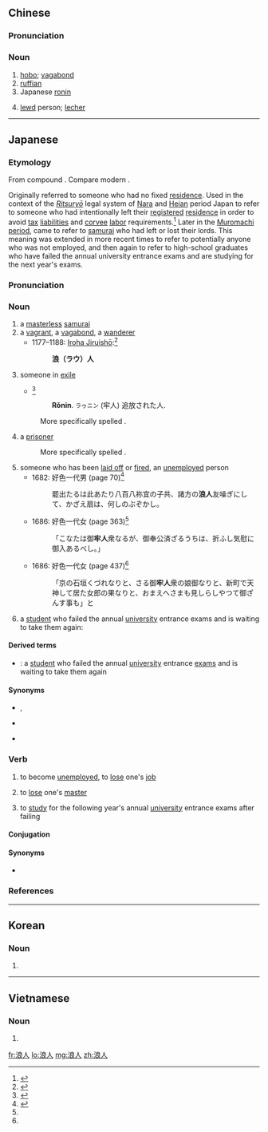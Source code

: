 ==Chinese==
{{zh-forms}}

===Pronunciation===
{{zh-pron
|m=làngrén
|c=long6 jan4
|cat=n
}}

===Noun===
{{zh-noun}}

# [[hobo]]; [[vagabond]]
# [[ruffian]]
# Japanese [[ronin]]
# {{lb|zh|colloquial}} [[lewd]] person; [[lecher]]

----

==Japanese==
<div style="float:right;">
{{wikipedia|lang=ja}}
{{wikipedia|Rōnin}}
</div>
{{ja-kanjitab|ろう|にん|yomi=on}}

===Etymology===
From {{etyl|ltc|ja|sort=ろうにん}} compound {{m|zh|浪人|tr=lang nyin|lit=wasteful or reckless person}}. Compare modern {{etyl|cmn|-}} {{m|zh|浪人|tr=làngrén}}.

Originally referred to someone who had no fixed [[residence]]. Used in the context of the [[w:Ritsuryō|''Ritsuryō'']] legal system of [[w:Nara period|Nara]] and [[w:Heian period|Heian]] period Japan to refer to someone who had intentionally left their [[registered]] [[residence]] in order to avoid [[tax]] [[liability|liabilities]] and [[corvee]] [[labor]] requirements.<ref name="KDJ">{{R:Kokugo Dai Jiten}}</ref> Later in the [[w:Muromachi period|Muromachi period]], came to refer to [[samurai]] who had left or lost their lords. This meaning was extended in more recent times to refer to potentially anyone who was not employed, and then again to refer to high-school graduates who have failed the annual university entrance exams and are studying for the next year's exams.

===Pronunciation===
{{ja-pron|yomi=goon|ろうにん|acc=0|acc_ref=DJR,NHK}}

===Noun===
{{ja-noun|ろうにん|hhira=らうにん}}

# a [[master]]less [[samurai]]
# a [[vagrant]], a [[vagabond]], a [[wanderer]]
#* 1177–1188: [[w:Iroha Jiruishō|Iroha Jiruishō]]:<ref>{{cite-book
|last=Tadakane
|first=Tachibana
|coauthors=[[w:Masamune Atsuo|Atsuo Masamune]] (ed.)
|title=[[w:Iroha Jiruishō|Iroha Jiruishō]]
|publisher=Kazama Shobō
|year_published=1971
|year=c. 1177-1188
|language=Japanese}}</ref>
#*: '''浪（ラウ）人'''
# someone in [[exile]]
#* {{RQ:Nippo Jisho|541}}<ref>{{R:Nippo Jisho}}</ref>
#*: '''Rǒnin'''. <small>ラゥニン</small> (牢人) 追放された人.
#: More specifically spelled {{ja-l|牢人}}.
# a [[prisoner]]
#: More specifically spelled {{ja-l|牢人}}.
# someone who has been [[laid off]] or [[fired]], an [[unemployed]] person
#* 1682: 好色一代男 (page 70)<ref name="Saikaku">{{cite-book
|last=Ihara
|first=Saikaku
|authorlink=w:Ihara Saikaku
|coauthors=Isoji Asō, Gen Itasaka, Seiji Tsutsumi, Kōshin Noma
|title=Saikaku shū, jō
|volume 47
|publisher=[[w:Iwanami Shoten Publishing|Iwanami Shoten]]
|date=1957
|origyear=1686
|location=[[w:Tōkyō|Tōkyō]]
|isbn=4-0006-0047-8}}</ref>
#*: 罷出たるは此あたり八百八祢宜の子共、諸方の'''浪人'''友噪ぎにして、かざえ扇は、何しのぶぞかし。
#* 1686: 好色一代女 (page 363)<ref name="Saikaku"/>
#*: 「こなたは御'''牢人'''衆なるが、御奉公済ざるうちは、折ふし気慰に御入あるべし。」
#* 1686: 好色一代女 (page 437)<ref name="Saikaku"/>
#*: 「京の石垣くづれなりと、さる御'''牢人'''衆の娘御なりと、新町で天神して居た女郎の果なりと、おまえへさまも見しらしやつて御ざんす事も」と
# a [[student]] who failed the annual [[university]] entrance exams and is waiting to take them again: {{ja-l|浪人生||rōninsei}}

====Derived terms====
* {{ja-r|浪人生|ろうにんせい}}: a [[student]] who failed the annual [[university]] entrance [[exam]]s and is waiting to take them again

====Synonyms====
* {{sense|wanderer}} {{ja-r|流浪人|るろうにん}}, {{ja-r|流浪者|るろうしゃ}}
* {{sense|unemployed person}} {{ja-r|失業者|しつぎょうしゃ}}
* {{sense|exile, prisoner}} {{ja-r|牢者|ろうしゃ}}

===Verb===
{{ja-verb-suru|ろうにん|hhira=らうにん}}

# to become [[unemployed]], to [[lose]] one's [[job]]
# {{lb|ja|sort=ろうにん|archaic}} to [[lose]] one's [[master]]
# to [[study]] for the following year's annual [[university]] entrance exams after failing

====Conjugation====
{{ja-suru|ろうにん}}

====Synonyms====
* {{sense|become unemployed}} {{ja-r|失業|しつぎょう}}

===References===
<references/>

----

==Korean==
{{ko-hanjatab}}

===Noun===
{{ko-noun|hj|hangeul=낭인}}

# {{hanja form of|낭인|[[vagabond]]; [[ronin]]}}

----

==Vietnamese==
{{vi-hantutab}}

===Noun===
{{vi-hantu}}

# {{han tu form of|lãng nhân|[[ronin]]}}

[[fr:浪人]]
[[lo:浪人]]
[[mg:浪人]]
[[zh:浪人]]